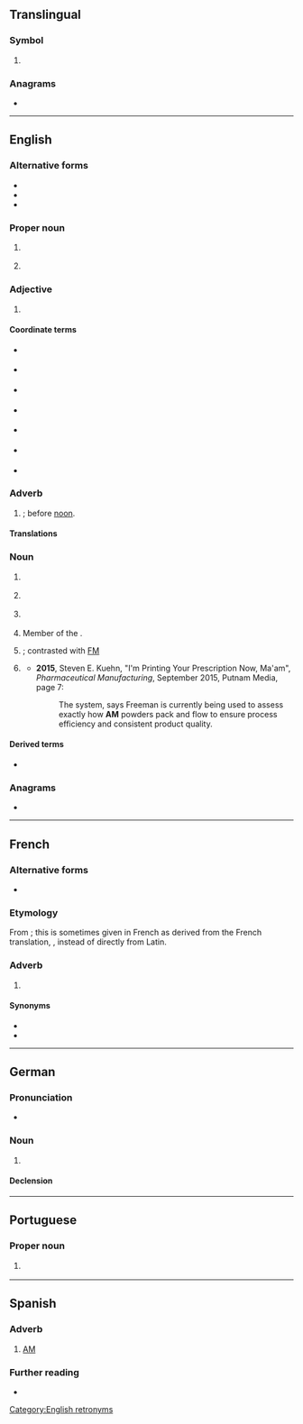 {{also|Appendix:Variations of "am"}}
==Translingual==

===Symbol===
{{mul-symbol}}

# {{ISO 3166|1|2|Armenia|from=1992}}
#: {{syn|mul|ARM|qq1={{w|ISO 3166-1 alpha-3|alpha-3}}}}

===Anagrams===
* {{l|mul|MA}}

{{c|mul|Armenia}}

----

==English==
{{wikipedia}}

===Alternative forms===
* {{l|en|A.M.}}
* {{l|en|A. M.}}
* {{l|en|A M}}

===Proper noun===
{{en-proper noun}}

# {{abbreviation of|en|Amazonas|nodot=1}} {{gloss|state of Brazil}}
# {{lb|en|music}} {{initialism of|en|{{w|Arctic Monkeys}}}}

===Adjective===
{{en-adj|-}}

# {{lb|en|timekeeping}} {{initialism of|en|Anno Mundi}} {{gloss|Latin for ''in the year of the world''}}

====Coordinate terms====
{{sense|Anno Mundi}}
* {{l|en|AD}} {{gloss|Anno Domini}}
* {{l|en|BC}} {{gloss|Before Christ}}
* {{l|en|CE}} {{gloss|Christian/Common Era}}
* {{l|en|BCE}} {{gloss|Before Christian/Common Era}}
* {{l|en|AP}} {{gloss|After Present}} {{qualifier|1= "Present" = A.D. 1950}}
* {{l|en|BP}} {{gloss|Before Present}} {{qualifier|1= "Present" = A.D. 1950}}
* {{l|en|AH}} {{gloss|Anno Hegirae}}

===Adverb===
{{en-adv|-}}

# {{lb|en|sometimes|lower case|often|punctuated}} {{initialism of|en|ante meridiem|nodot=1}} {{q|borrowed from Latin}}; before [[noon]].

====Translations====
{{trans-see|before noon|a.m.}}

===Noun===
{{en-noun|~}}

# {{lb|en|education}} {{initialism of|en|Artium Magister}}
# {{lb|en|education}} {{initialism of|en|Master of Arts}}
# {{lb|en|property law}} {{initialism of|en|automated mapping}} {{gloss|Used in conjunction with Facilities Managements abbreviations (AM/FM).}}
# Member of the {{w|Order of Australia}}.
# {{lb|en|communication|broadcasting}} {{initialism of|en|amplitude modulation}}; contrasted with [[FM]]
# {{lb|en|manufacturing}} {{initialism of|en|additive manufacturing}}
#* '''2015''', Steven E. Kuehn, "I'm Printing Your Prescription Now, Ma'am", ''Pharmaceutical Manufacturing'', September 2015, Putnam Media, page 7:
#*: The system, says Freeman is currently being used to assess exactly how '''AM''' powders pack and flow to ensure process efficiency and consistent product quality.

====Derived terms====
* {{l|en|AM pop}}

===Anagrams===
* {{anagrams|en|a=am|-ma-|M&A|M.A.|MA|Ma|ma}}

[[Category:English retronyms]]

----

==French==

===Alternative forms===
* {{alt|fr|A.M.|A. M.}}

===Etymology===
From {{der|fr|la|ante meridiem}}; this is sometimes given in French as derived from the French translation, {{m|fr|avant|gloss=before}} {{m|fr|midi|gloss=noon}}, instead of directly from Latin.

===Adverb===
{{fr-adv}}

# {{abbreviation of|fr|ante meridiem}}
#: {{ant|fr|PM}}

====Synonyms====
{{sense|ante meridiem}}
* {{l|fr|ante meridiem}}
* {{l|fr|avant midi}}

----

==German==

===Pronunciation===
* {{audio|de|LL-Q188 (deu)-Frank C. Müller-AM.wav|Audio}}

===Noun===
{{de-noun|n,(s).sg}}

# {{lb|de|software|development}} {{acronym of|de|w:de:Anwendungsmanagement|Anwendungsmanagement}}

====Declension====
{{de-ndecl|n,(s).sg}}

----

==Portuguese==

===Proper noun===
{{pt-proper noun}}

# {{abbreviation of|pt|Amazonas|nodot=1}} {{gloss|a Brazilian state}}

----

==Spanish==

===Adverb===
{{head|es|adverb}}

# [[#English|AM]] {{gloss|before noon}}

===Further reading===
* {{R:es:DRAE}}